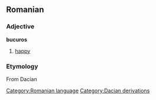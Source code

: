== Romanian ==
=== Adjective ===
'''bucuros'''

# [[happy]]

=== Etymology ===
From Dacian

[[Category:Romanian language]]
[[Category:Dacian derivations]]